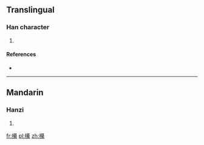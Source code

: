 ==Translingual==

===Han character===
{{Han char|rn=75|rad=木|as=14|sn=18|four=|canj=DTCF}}

# {{defn|Han|sort=木14}}

====References====
* {{Han ref|kx=0559.080|dkj=15753|hdz=21306.110|uh=6AC0|ud=27328}}

----

==Mandarin==

===Hanzi===
{{cmn-hanzi|pin=[[qí]] ([[qi2]])|wg=ch'i<sup>2</sup>}}

# {{defn|lang=cmn|sort=木14}}

[[fr:櫀]]
[[pl:櫀]]
[[zh:櫀]]